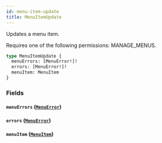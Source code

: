 ```yaml
---
id: menu-item-update
title: MenuItemUpdate
---
```



Updates a menu item. 

Requires one of the following permissions: MANAGE_MENUS.

```graphql
type MenuItemUpdate {
  menuErrors: [MenuError!]!
  errors: [MenuError!]!
  menuItem: MenuItem
}
```


### Fields

#### `menuErrors` ([`MenuError`](../../../developer/api-reference/objects/menu-error))




#### `errors` ([`MenuError`](../../../developer/api-reference/objects/menu-error))




#### `menuItem` ([`MenuItem`](../../../developer/api-reference/objects/menu-item))






